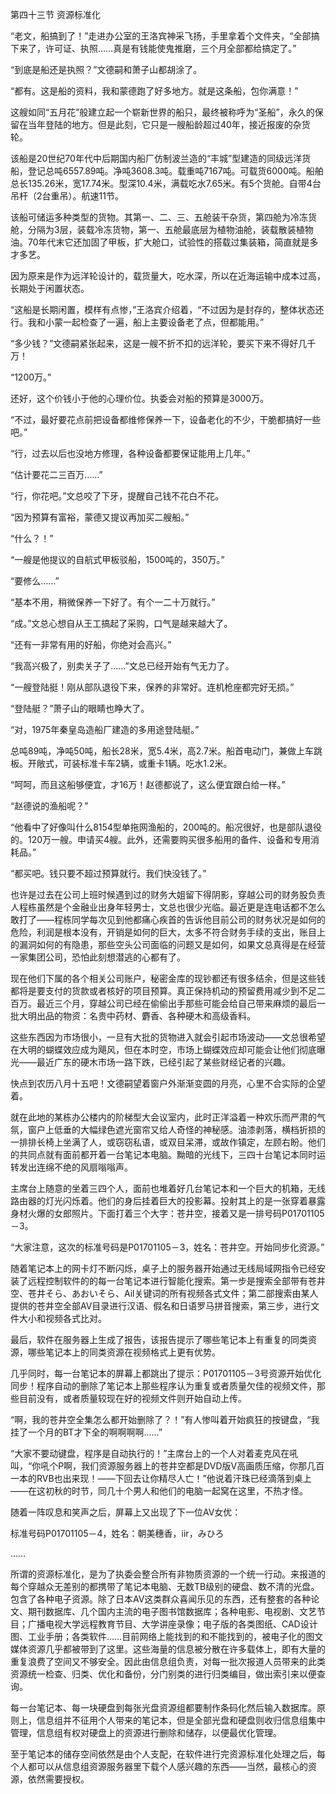 

第四十三节 资源标准化

“老文，船搞到了！”走进办公室的王洛宾神采飞扬，手里拿着个文件夹，“全部搞下来了，许可证、执照……真是有钱能使鬼推磨，三个月全部都给搞定了。”

“到底是船还是执照？”文德嗣和萧子山都胡涂了。

“都有。这是船的资料，我和蒙德跑了好多地方。就是这条船，包你满意！”

这艘如同“五月花”般建立起一个崭新世界的船只，最终被称呼为“圣船”，永久的保留在当年登陆的地方。但是此刻，它只是一艘船龄超过40年，接近报废的杂货轮。

该船是20世纪70年代中后期国内船厂仿制波兰造的“丰城”型建造的同级远洋货船，登记总吨6557.89吨。净吨3608.3吨。载重吨7167吨。可载货6000吨。船舶总长135.26米，宽17.74米。型深10.4米，满载吃水7.65米。有5个货舱。自带4台吊杆（2台重吊）。航速11节。

该船可储运多种类型的货物。其第一、二、三、五舱装干杂货，第四舱为冷冻货舱，分隔为3层，装载冷冻货物，第一、五舱最底层为植物油舱，装载散装植物油。70年代末它还加固了甲板，扩大舱口，试验性的搭载过集装箱，简直就是多才多艺。

因为原来是作为远洋轮设计的，载货量大，吃水深，所以在近海运输中成本过高，长期处于闲置状态。

“这船是长期闲置，模样有点惨，”王洛宾介绍着，“不过因为是封存的，整体状态还行。我和小蒙一起检查了一遍，船上主要设备老了点，但都能用。”

“多少钱？”文德嗣紧张起来，这是一艘不折不扣的远洋轮，要买下来不得好几千万！

“1200万。”

还好，这个价钱小于他的心理价位。执委会对船的预算是3000万。

“不过，最好要花点前把设备都维修保养一下，设备老化的不少，干脆都搞好一些吧。”

“行，过去以后也没地方修理，各种设备都要保证能用上几年。”

“估计要花二三百万……”

“行，你花吧。”文总咬了下牙，提醒自己钱不花白不花。

“因为预算有富裕，蒙德又提议再加买二艘船。”

“什么？！”

“一艘是他提议的自航式甲板驳船，1500吨的，350万。”

“要修么……”

“基本不用，稍微保养一下好了。有个一二十万就行。”

“成。”文总心想自从王工搞起了采购，口气是越来越大了。

“还有一非常有用的好船，你绝对会高兴。”

“我高兴极了，别卖关子了……”文总已经开始有气无力了。

“一艘登陆挺！刚从部队退役下来，保养的非常好。连机枪座都完好无损。”

“登陆艇？”萧子山的眼睛也睁大了。

“对，1975年秦皇岛造船厂建造的多用途登陆艇。”

总吨89吨，净吨50吨，船长28米，宽5.4米，高2.7米。船首电动门，兼做上车跳板。开敞式，可装标准卡车2辆，或重卡1辆。吃水1.2米。

“呵呵，而且这船够便宜，才16万！赵德都说了，这么便宜跟白给一样。”

“赵德说的渔船呢？”

“他看中了好像叫什么8154型单拖网渔船的，200吨的。船况很好，也是部队退役的。120万一艘。申请买4艘。此外，还需要购买很多船用的备件、设备和专用消耗品。”

“都买吧。钱只要不超过预算就行。我们快没钱了。”

也许是过去在公司上班时候遇到过的财务大姐留下得阴影，穿越公司的财务股负责人程栋虽然是个金融业出身年轻男士，文总也很少光临。最近更是连电话都不怎么敢打了――程栋同学每次见到他都痛心疾首的告诉他目前公司的财务状况是如何的危险，利润是根本没有，开销是如何的巨大，太多不符合财务手续的支出，账目上的漏洞如何的有隐患，那些空头公司面临的问题又是如何，如果文总真得是在经营一家集团公司，恐怕此刻想潜逃的心都有了。

现在他们下属的各个相关公司账户，秘密金库的现钞都还有很多结余，但是这些钱都将是要支付的货款或者核好的项目预算。真正保持机动的预留费用减少到不足二百万。最近三个月，穿越公司已经在偷偷出手那些可能会给自己带来麻烦的最后一批大明出品的物资：名贵中药材、麝香、各种硬木和高级香料。

这些东西因为市场很小，一旦有大批的货物进入就会引起市场波动――文总很希望在大明的蝴蝶效应成为飓风，但在本时空，市场上蝴蝶效应却可能会让他们彻底曝光――最近广东的硬木市场一路下跌，已经引起了某些财经记者的兴趣。

快点到农历八月十五吧！文德嗣望着窗户外渐渐变圆的月亮，心里不合实际的企望着。

就在此地的某栋办公楼内的阶梯型大会议室内，此时正洋溢着一种欢乐而严肃的气氛，窗户上低垂的大幅绿色遮光窗帘又给人奇怪的神秘感。油漆剥落，横档折损的一排排长椅上坐满了人，或窃窃私语，或双目呆滞，或故作镇定，左顾右盼。他们的共同点就有面前都开着一台笔记本电脑。黝暗的光线下，三四十台笔记本同时运转发出连绵不绝的风扇嗡嗡声。

主席台上随意的坐着三四个人，面前也堆着好几台笔记本和一个巨大的机箱，无线路由器的灯光闪烁着。他们的身后挂着巨大的投影幕。投射其上的是一张穿着暴露身材火爆的女郎照片。下面打着三个大字：苍井空，接着又是一排号码P01701105－3。

“大家注意，这次的标准号码是P01701105－3，姓名：苍井空。开始同步化资源。”

随着笔记本上的网卡灯不断闪烁，桌子上的服务器开始通过无线局域网指令已经安装了远程控制软件的的每一台笔记本进行智能化搜索。第一步是搜索全部带有苍井空、苍井そら、あおいそら、Ail关键词的所有视频各式文件；第二部搜索由某人提供的苍井空全部AV目录进行汉语、假名和日语罗马拼音搜索，第三步，进行文件大小和视频各式比对。

最后，软件在服务器上生成了报告，该报告提示了哪些笔记本上有重复的同类资源，哪些笔记本上的同类资源在视频格式上更有优势。

几乎同时，每一台笔记本的屏幕上都跳出了提示：P01701105－3号资源开始优化同步！程序自动的删除了笔记本上那些程序认为重复或者质量欠佳的视频文件，那些目前没有，或者质量较现在好的视频文件则开始自动上传。

“啊，我的苍井空全集怎么都开始删除了？！”有人惨叫着开始疯狂的按键盘，“我挂了一个月的BT才下全的啊啊啊啊……”

“大家不要动键盘，程序是自动执行的！”主席台上的一个人对着麦克风在吼叫，“你吼个P啊，我们资源服务器上的苍井空都是DVD版V高画质压缩，你那几百一本的RVB也出来现！――下回去让你精尽人亡！”他说着汗珠已经滴落到桌上――在这初秋的时节，同几十个男人和他们的电脑一起窝在这里，不热才怪。

随着一阵叹息和笑声之后，屏幕上又出现了下一位AV女优：

标准号码P01701105－4，姓名：朝美穗香，iir，みひろ

……

所谓的资源标准化，是为了执委会整合所有非物质资源的一个统一行动。来报道的每个穿越众无差别的都携带了笔记本电脑、无数TB级别的硬盘、数不清的光盘。包含了各种电子资源。除了日本AV这类群众喜闻乐见的东西，还有整套的各种论文、期刊数据库、几个国内主流的电子图书馆数据库；各种电影、电视剧、文艺节目；广播电视大学远程教育节目、大学讲座录像；电子版的各类图纸、CAD设计图、工业手册；各类软件……目前网络上能找到的和不能找到的，被电子化的图文媒体资源几乎都被带到了这里。这些海量的信息被分散在许多载体上，即有大量的重复浪费了空间又不够安全。因此由信息组负责，对每一批次报道人员带来的此类资源统一检查、归类、优化和备份，分门别类的进行归类编目，做出索引来以便查询。

每一台笔记本、每一块硬盘到每张光盘资源组都要制作条码化然后输入数据库。原则上，信息组并不征用个人带来的笔记本，但是全部光盘和硬盘则收归信息组集中管理，信息组有权对硬盘上的资源进行删除和储存，以便最优化管理。

至于笔记本的储存空间依然是由个人支配，在软件进行完资源标准化处理之后，每个人都可以从信息组资源服务器里下载个人感兴趣的东西――当然，最核心的资源，依然需要授权。

